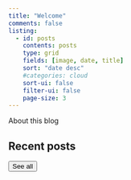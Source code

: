 ```yaml
---
title: "Welcome"
comments: false
listing:
  - id: posts
    contents: posts
    type: grid
    fields: [image, date, title]
    sort: "date desc"
    #categories: cloud
    sort-ui: false
    filter-ui: false
    page-size: 3
---
```


About this blog




## Recent posts

::: {#posts}
:::

<a href="posts.html"> <button type="button" class="btn btn-primary float-end btn-sm">See all</button></a>

<br>